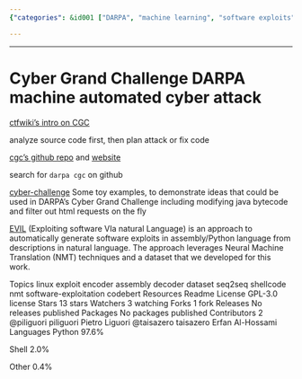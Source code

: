 ```yaml
---
{"categories": &id001 ["DARPA", "machine learning", "software exploits", "assembly", "Python", "Neural Machine Translation", "natural language descriptions"], "category": "Machine Learning", "date": "2022-12-07 06:39:45", "description": "The DARPA competition utilizes machine learning to generate software exploits in assembly and Python using Neural Machine Translation for natural language descriptions. This includes modifying Java bytecode and filtering HTML requests.", "tags": *id001, "title": "Cyber Grand Challenge DARPA machine automated cyber attack"}

---
```


------

# Cyber Grand Challenge DARPA machine automated cyber attack

[ctfwiki's intro on CGC](https://ctf-wiki.org/introduction/cgc/)

analyze source code first, then plan attack or fix code

[cgc's github repo](https://github.com/CyberGrandChallenge) and [website](http://cybergrandchallenge.com/)

search for `darpa cgc` on github

[cyber-challenge](https://github.com/jamespic/cyber-challenge) Some toy examples, to demonstrate ideas that could be used in DARPA's Cyber Grand Challenge including modifying java bytecode and filter out html requests on the fly

[EVIL](https://github.com/dessertlab/EVIL) (Exploiting software VIa natural Language) is an approach to automatically generate software exploits in assembly/Python language from descriptions in natural language. The approach leverages Neural Machine Translation (NMT) techniques and a dataset that we developed for this work.

Topics
linux exploit encoder assembly decoder dataset seq2seq shellcode nmt software-exploitation codebert
Resources
 Readme
License
 GPL-3.0 license
Stars
 13 stars
Watchers
 3 watching
Forks
 1 fork
Releases
No releases published
Packages
No packages published
Contributors 2
@piliguori
piliguori Pietro Liguori
@taisazero
taisazero Erfan Al-Hossami
Languages
Python
97.6%
 
Shell
2.0%
 
Other
0.4%

